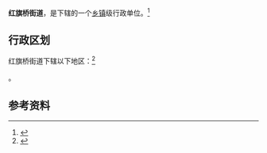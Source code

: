 {{中国乡级行政区|42/02/02/003/000}}

'''红旗桥街道'''，是{{PRC admin/fullname|42/02/02/003/000|3}}下辖的一个[[乡镇|乡镇]]级行政单位。<ref>{{PRC admin/ref sgc|{{PRC admin/parent|42/02/02/003/000}}}}</ref>

== 行政区划 ==

红旗桥街道下辖以下地区：<ref>{{PRC admin/ref sgc|42/02/02/003/000}}</ref>

{{PRC admin/children|42/02/02/003/000}}。

== 参考资料 ==

{{reflist}}

{{行政区划小作品}}
{{PRC admin/navcat|42/02/02/003/000}}